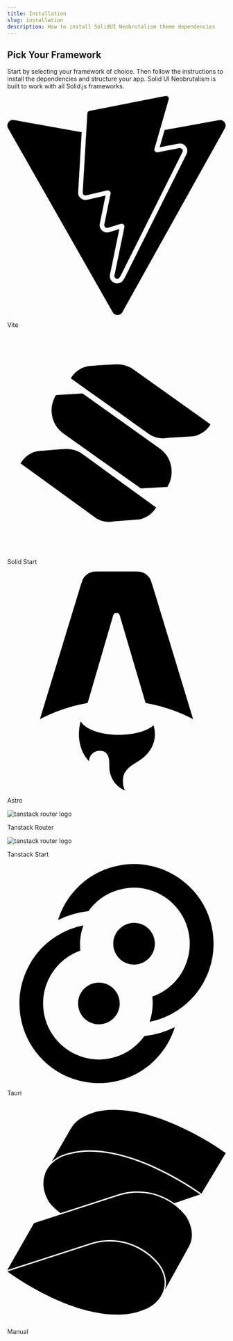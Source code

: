 ```yaml
---
title: Installation
slug: installation
description: How to install SolidUI Neobrutalism theme dependencies
---
```



## Pick Your Framework

Start by selecting your framework of choice. Then follow the instructions to install the dependencies and structure your app. Solid UI Neobrutalism is built to work with all Solid.js frameworks.

<div class="mt-8 grid gap-4 sm:grid-cols-2 sm:gap-6">
    <LinkedCard href="/docs/installation/vite">
        <svg role="img" viewBox="0 0 24 24" xmlns="http://www.w3.org/2000/svg"><title>Vite</title><path d="m8.286 10.578.512-8.657a.306.306 0 0 1 .247-.282L17.377.006a.306.306 0 0 1 .353.385l-1.558 5.403a.306.306 0 0 0 .352.385l2.388-.46a.306.306 0 0 1 .332.438l-6.79 13.55-.123.19a.294.294 0 0 1-.252.14c-.177 0-.35-.152-.305-.369l1.095-5.301a.306.306 0 0 0-.388-.355l-1.433.435a.306.306 0 0 1-.389-.354l.69-3.375a.306.306 0 0 0-.37-.36l-2.32.536a.306.306 0 0 1-.374-.316zm14.976-7.926L17.284 3.74l-.544 1.887 2.077-.4a.8.8 0 0 1 .84.369.8.8 0 0 1 .034.783L12.9 19.93l-.013.025-.015.023-.122.19a.801.801 0 0 1-.672.37.826.826 0 0 1-.634-.302.8.8 0 0 1-.16-.67l1.029-4.981-1.12.34a.81.81 0 0 1-.86-.262.802.802 0 0 1-.165-.67l.63-3.08-2.027.468a.808.808 0 0 1-.768-.233.81.81 0 0 1-.217-.6l.389-6.57-7.44-1.33a.612.612 0 0 0-.64.906L11.58 23.691a.612.612 0 0 0 1.066-.004l11.26-20.135a.612.612 0 0 0-.644-.9z"/></svg>
        <p>Vite</p>
    </LinkedCard>
    <LinkedCard href="/docs/installation/solid-start">
        <svg data-hk="00000010210" width="500" height="500" viewBox="0 0 500 500" xmlns="http://www.w3.org/2000/svg" role="img">
        <path d="M233.205 430.856L304.742 425.279C304.742 425.279 329.208 421.295 343.569 397.659L293.041 385.443L233.205 430.856Z"/>
        <path d="M134.278 263.278C113.003 264.341 73.6443 268.059 73.6443 268.059L245.173 392.614L284.265 402.44L343.569 397.925L170.977 273.105C170.977 273.105 157.148 263.278 137.203 263.278C136.139 263.278 135.342 263.278 134.278 263.278Z"/>
        <path d="M355.536 238.58L429.2 234.065C429.2 234.065 454.464 230.348 468.825 206.977L416.435 193.964L355.536 238.58Z" />
        <path d="M251.289 68.6128C229.217 69.4095 188.795 72.5964 188.795 72.5964L367.503 200.072L407.926 210.429L469.09 206.712L289.318 78.9702C289.318 78.9702 274.426 68.6128 253.417 68.6128C252.885 68.6128 252.087 68.6128 251.289 68.6128Z" />
        <path d="M31.0946 295.679C30.8287 295.945 30.8287 296.21 30.8287 296.475L77.8993 330.469L202.623 420.764C228.95 439.62 264.586 431.653 282.67 402.44L187.465 333.921L110.077 277.62C100.504 270.715 89.8663 267.528 79.2289 267.528C60.6134 267.528 42.2639 277.354 31.0946 295.679Z" />
        <path d="M147.043 99.9505C147.043 100.216 146.776 100.482 146.511 100.747L195.442 135.538L244.374 170.062L325.751 227.957C353.142 247.345 389.841 239.642 407.925 210.695L358.461 175.374L308.997 140.318L228.153 82.6881C218.047 75.5177 206.611 72.0652 195.442 72.0652C176.561 72.3308 158.212 81.8915 147.043 99.9505Z" />
        <path d="M112.471 139.255L175.497 208.305C178.423 212.289 181.614 216.006 185.337 219.193L308.199 354.105L369.364 350.387C387.448 321.439 380.002 282.135 352.611 262.748L271.234 204.852L222.568 170.328L173.636 135.538L112.471 139.255Z" />
        <path d="M111.939 140.052C94.1213 168.734 101.567 207.509 128.427 226.629L209.005 283.994L258.735 319.049L308.199 354.105C326.283 325.158 318.836 285.852 291.445 266.465L112.471 139.255C112.471 139.521 112.204 139.787 111.939 140.052Z" />
        </svg>
        <p>Solid Start</p>
    </LinkedCard>
    <LinkedCard href="/docs/installation/astro">
        <svg role="img" viewBox="0 0 24 24" xmlns="http://www.w3.org/2000/svg"><title>Astro</title><path d="M16.074 16.86c-.72.616-2.157 1.035-3.812 1.035-2.032 0-3.735-.632-4.187-1.483-.161.488-.198 1.046-.198 1.402 0 0-.106 1.75 1.111 2.968 0-.632.513-1.145 1.145-1.145 1.083 0 1.082.945 1.081 1.712v.069c0 1.164.711 2.161 1.723 2.582a2.347 2.347 0 0 1-.236-1.029c0-1.11.652-1.523 1.41-2.003.602-.383 1.272-.807 1.733-1.66a3.129 3.129 0 0 0 .378-1.494 3.14 3.14 0 0 0-.148-.954zM15.551.6c.196.244.296.572.496 1.229l4.368 14.347a18.18 18.18 0 0 0-5.222-1.768L12.35 4.8a.37.37 0 0 0-.71.002l-2.81 9.603a18.175 18.175 0 0 0-5.245 1.771L7.974 1.827c.2-.656.3-.984.497-1.227a1.613 1.613 0 0 1 .654-.484C9.415 0 9.757 0 10.443 0h3.135c.686 0 1.03 0 1.32.117A1.614 1.614 0 0 1 15.55.6z"/></svg>
        <p>Astro</p>
    </LinkedCard>
    <LinkedCard href="/docs/installation/tanstack-router">
        <Image src={tanstackLogo} alt="tanstack router logo" class="size-10" />
        <p>Tanstack Router</p>
    </LinkedCard>
    <LinkedCard href="/docs/installation/tanstack-start">
        <Image src={tanstackLogo} alt="tanstack router logo" class="size-10" />
        <p>Tanstack Start</p>
    </LinkedCard>
    <LinkedCard href="/docs/installation/tauri">
        <svg role="img" viewBox="0 0 24 24" xmlns="http://www.w3.org/2000/svg"><title>Tauri</title><path d="M15.657 17.282a8.7339 8.7339 0 0 0 3.0125-1.2251 8.728 8.728 0 0 0 3.2216-3.7452 8.7232 8.7232 0 0 0 .6717-4.8932 8.7247 8.7247 0 0 0-2.0931-4.474C19.3375 1.6857 17.8833.7753 16.264.3225a8.7358 8.7358 0 0 0-4.941.07 8.7318 8.7318 0 0 0-4.1117 2.7393 8.726 8.726 0 0 0-1.6336 2.9933 10.1908 10.1908 0 0 1 3.3484-.972 6.1356 6.1356 0 0 1 3.1666-2.2827 6.1387 6.1387 0 0 1 3.4721-.0492 6.1365 6.1365 0 0 1 2.9427 1.8425 6.1326 6.1326 0 0 1 1.4709 3.1439 6.1305 6.1305 0 0 1-.4721 3.4384 6.133 6.133 0 0 1-2.2638 2.6317 6.1312 6.1312 0 0 1-1.3123.6409c.0303.2471.046.4987.046.754a6.1166 6.1166 0 0 1-.3372 2.0094Zm-1.727-6.2691c1.263 0 2.2868-1.0234 2.2868-2.2857 0-1.2624-1.0238-2.2857-2.2868-2.2857s-2.2868 1.0233-2.2868 2.2857c0 1.2623 1.0238 2.2857 2.2868 2.2857ZM8.3665 6.7132a8.7342 8.7342 0 0 0-3.0365 1.23 8.7287 8.7287 0 0 0-3.2215 3.745 8.7235 8.7235 0 0 0-.6718 4.8932A8.7255 8.7255 0 0 0 3.53 21.0555a8.7318 8.7318 0 0 0 4.1877 2.6219 8.7364 8.7364 0 0 0 4.941-.0698 8.7326 8.7326 0 0 0 4.1117-2.7394 8.7258 8.7258 0 0 0 1.6363-3.0021 10.1905 10.1905 0 0 1-3.3497.9789 6.1569 6.1569 0 0 1-.2787.3596 6.1352 6.1352 0 0 1-2.8893 1.925 6.139 6.139 0 0 1-3.4721.0492 6.1363 6.1363 0 0 1-2.9427-1.8425 6.1317 6.1317 0 0 1-1.4709-3.1439 6.13 6.13 0 0 1 .472-3.4385 6.1338 6.1338 0 0 1 2.2639-2.6317 6.1372 6.1372 0 0 1 1.2865-.6318 6.1961 6.1961 0 0 1-.035-.6592c0-.7444.1327-1.458.376-2.118Zm1.6998 6.2738c-1.263 0-2.2868 1.0234-2.2868 2.2858 0 1.2623 1.0239 2.2856 2.2868 2.2856 1.263 0 2.2868-1.0233 2.2868-2.2856 0-1.2624-1.0238-2.2858-2.2868-2.2858Z"/></svg>
        <p>Tauri</p>
    </LinkedCard>
    <LinkedCard href="/docs/installation/manual">
        <svg role="img" viewBox="0 0 24 24" xmlns="http://www.w3.org/2000/svg"><title>Solid</title><path d="M11.558.788A9.082 9.082 0 0 0 9.776.99l-.453.15c-.906.303-1.656.755-2.1 1.348l-.301.452-2.035 3.528c.426-.387.974-.698 1.643-.894h.001l.613-.154h.001a8.82 8.82 0 0 1 1.777-.206c2.916-.053 6.033 1.148 8.423 2.36 2.317 1.175 3.888 2.32 3.987 2.39L24 5.518c-.082-.06-1.66-1.21-3.991-2.386-2.393-1.206-5.521-2.396-8.45-2.343zM8.924 5.366a8.634 8.634 0 0 0-1.745.203l-.606.151c-1.278.376-2.095 1.16-2.43 2.108-.334.948-.188 2.065.487 3.116.33.43.747.813 1.216 1.147L12.328 10h.001a6.943 6.943 0 0 1 6.013 1.013l2.844-.963c-.17-.124-1.663-1.2-3.91-2.34-2.379-1.206-5.479-2.396-8.352-2.344zm5.435 4.497a6.791 6.791 0 0 0-1.984.283L2.94 13.189 0 18.334l9.276-2.992a6.945 6.945 0 0 1 7.408 2.314v.001c.695.903.89 1.906.66 2.808l2.572-4.63c.595-1.041.45-2.225-.302-3.429a6.792 6.792 0 0 0-5.255-2.543zm-3.031 5.341a6.787 6.787 0 0 0-2.006.283L.008 18.492c.175.131 2.02 1.498 4.687 2.768 2.797 1.332 6.37 2.467 9.468 1.712l.454-.152h.002c1.278-.376 2.134-1.162 2.487-2.09.353-.93.207-2.004-.541-2.978a6.791 6.791 0 0 0-5.237-2.548z"/></svg>
        <p>Manual</p>
    </LinkedCard>
</div>
